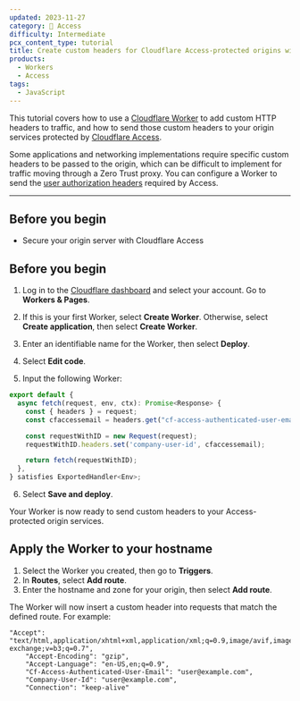 ```yaml
---
updated: 2023-11-27
category: 🔐 Access
difficulty: Intermediate
pcx_content_type: tutorial
title: Create custom headers for Cloudflare Access-protected origins with Workers
products:
  - Workers
  - Access
tags:
  - JavaScript
---
```



This tutorial covers how to use a [Cloudflare Worker](/workers/) to add custom HTTP headers to traffic, and how to send those custom headers to your origin services protected by [Cloudflare Access](/cloudflare-one/policies/access/).

Some applications and networking implementations require specific custom headers to be passed to the origin, which can be difficult to implement for traffic moving through a Zero Trust proxy. You can configure a Worker to send the [user authorization headers](/cloudflare-one/identity/authorization-cookie/) required by Access.

---

## Before you begin

- Secure your origin server with Cloudflare Access

## Before you begin

1. Log in to the [Cloudflare dashboard](https://dash.cloudflare.com/) and select your account. Go to **Workers & Pages**.

2. If this is your first Worker, select **Create Worker**. Otherwise, select **Create application**, then select **Create Worker**.

3. Enter an identifiable name for the Worker, then select **Deploy**.

4. Select **Edit code**.

5. Input the following Worker:

<TypeScriptExample>

```ts title="Worker with custom HTTP headers"
export default {
  async fetch(request, env, ctx): Promise<Response> {
    const { headers } = request;
    const cfaccessemail = headers.get("cf-access-authenticated-user-email");

    const requestWithID = new Request(request);
    requestWithID.headers.set('company-user-id', cfaccessemail);

    return fetch(requestWithID);
  },
} satisfies ExportedHandler<Env>;
```

</TypeScriptExample>

6. Select **Save and deploy**.

Your Worker is now ready to send custom headers to your Access-protected origin services.

## Apply the Worker to your hostname

1. Select the Worker you created, then go to **Triggers**.
2. In **Routes**, select **Add route**.
3. Enter the hostname and zone for your origin, then select **Add route**.

The Worker will now insert a custom header into requests that match the defined route. For example:

```http title="Example custom header" {4,5}
"Accept": "text/html,application/xhtml+xml,application/xml;q=0.9,image/avif,image/webp,image/apng,*/*;q=0.8,application/signed-exchange;v=b3;q=0.7",
    "Accept-Encoding": "gzip",
    "Accept-Language": "en-US,en;q=0.9",
    "Cf-Access-Authenticated-User-Email": "user@example.com",
    "Company-User-Id": "user@example.com",
    "Connection": "keep-alive"
```
